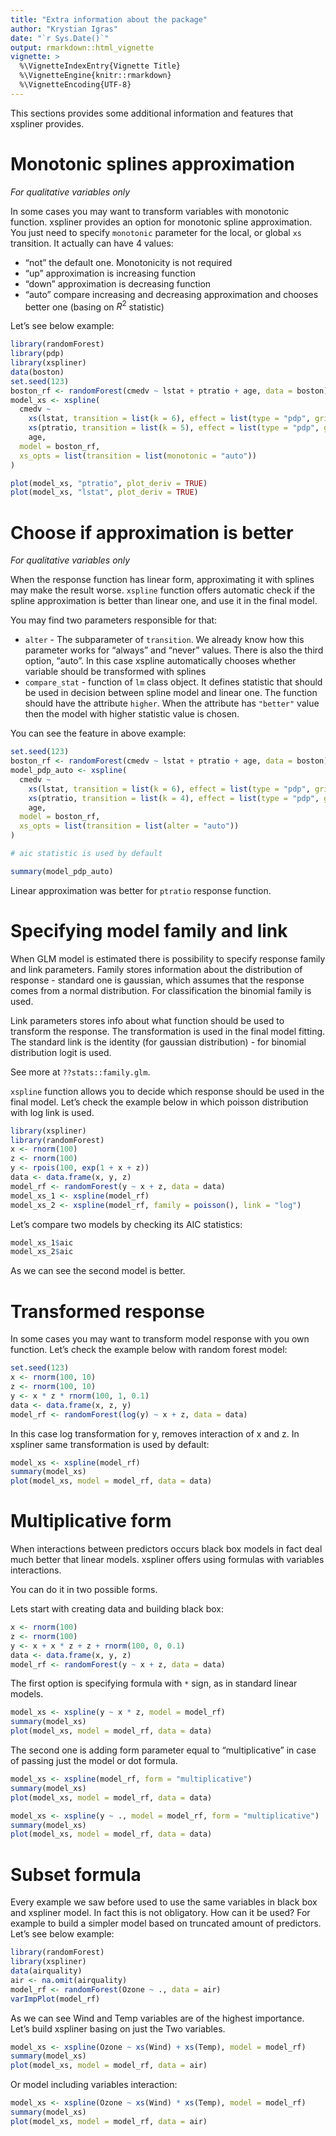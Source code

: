 ```yaml
---
title: "Extra information about the package"
author: "Krystian Igras"
date: "`r Sys.Date()`"
output: rmarkdown::html_vignette
vignette: >
  %\VignetteIndexEntry{Vignette Title}
  %\VignetteEngine{knitr::rmarkdown}
  %\VignetteEncoding{UTF-8}
---
```


This sections provides some additional information and features that xspliner provides.

# Monotonic splines approximation

*For qualitative variables only*

In some cases you may want to transform variables with monotonic function. xspliner provides an option for monotonic spline approximation. You just need to specify `monotonic` parameter for the local, or global `xs` transition. It actually can have 4 values:

- "not" the default one. Monotonicity is not required
- "up" approximation is increasing function
- "down" approximation is decreasing function
- "auto" compare increasing and decreasing approximation and chooses better one (basing on $R^2$ statistic)

Let's see below example:

```r
library(randomForest)
library(pdp)
library(xspliner)
data(boston)
set.seed(123)
boston_rf <- randomForest(cmedv ~ lstat + ptratio + age, data = boston)
model_xs <- xspline(
  cmedv ~
    xs(lstat, transition = list(k = 6), effect = list(type = "pdp", grid.resolution = 100)) +
    xs(ptratio, transition = list(k = 5), effect = list(type = "pdp", grid.resolution = 100)) +
    age,
  model = boston_rf,
  xs_opts = list(transition = list(monotonic = "auto"))
)

plot(model_xs, "ptratio", plot_deriv = TRUE)
plot(model_xs, "lstat", plot_deriv = TRUE)
```

# Choose if approximation is better

*For qualitative variables only*

When the response function has linear form, approximating it with splines may make the result worse.
`xspline` function offers automatic check if the spline approximation is better than linear one, and use it in the final model.

You may find two parameters responsible for that:

- `alter` - The subparameter of `transition`. We already know how this parameter works for "always" and "never" values.
There is also the third option, "auto". In this case xspline automatically chooses whether variable should be transformed with splines
- `compare_stat` - function of `lm` class object. It defines statistic that should be used in decision between spline model and linear one. The function should have the attribute `higher`. When the attribute has `"better"` value then the model with higher statistic value is chosen.

You can see the feature in above example:
```r
set.seed(123)
boston_rf <- randomForest(cmedv ~ lstat + ptratio + age, data = boston)
model_pdp_auto <- xspline(
  cmedv ~
    xs(lstat, transition = list(k = 6), effect = list(type = "pdp", grid.resolution = 60)) +
    xs(ptratio, transition = list(k = 4), effect = list(type = "pdp", grid.resolution = 40)) +
    age,
  model = boston_rf,
  xs_opts = list(transition = list(alter = "auto"))
)

# aic statistic is used by default

summary(model_pdp_auto)
```

Linear approximation was better for `ptratio` response function.

# Specifying model family and link

When GLM model is estimated there is possibility to specify response family and link parameters.
Family stores information about the distribution of response - standard one is gaussian, which assumes that the response comes from a normal distribution. For classification the binomial family is used. 

Link parameters stores info about what function should be used to transform the response. The transformation is used in the final model fitting. The standard link is the identity (for gaussian distribution) - for binomial distribution logit is used.

See more at `??stats::family.glm`.

`xspline` function allows you to decide which response should be used in the final model.
Let's check the example below in which poisson distribution with log link is used.

```r
library(xspliner)
library(randomForest)
x <- rnorm(100)
z <- rnorm(100)
y <- rpois(100, exp(1 + x + z))
data <- data.frame(x, y, z)
model_rf <- randomForest(y ~ x + z, data = data)
model_xs_1 <- xspline(model_rf)
model_xs_2 <- xspline(model_rf, family = poisson(), link = "log")
```

Let's compare two models by checking its AIC statistics:
```r
model_xs_1$aic
model_xs_2$aic
```

As we can see the second model is better.

# Transformed response

In some cases you may want to transform model response with you own function. 
Let's check the example below with random forest model:

```r
set.seed(123)
x <- rnorm(100, 10)
z <- rnorm(100, 10)
y <- x * z * rnorm(100, 1, 0.1)
data <- data.frame(x, z, y)
model_rf <- randomForest(log(y) ~ x + z, data = data)
```

In this case log transformation for y, removes interaction of x and z. In xspliner same transformation is used by default:
```r
model_xs <- xspline(model_rf)
summary(model_xs)
plot(model_xs, model = model_rf, data = data)
```

# Multiplicative form

When interactions between predictors occurs black box models in fact deal much better that linear models.
xspliner offers using formulas with variables interactions.

You can do it in two possible forms.

Lets start with creating data and building black box:
```r
x <- rnorm(100)
z <- rnorm(100)
y <- x + x * z + z + rnorm(100, 0, 0.1)
data <- data.frame(x, y, z)
model_rf <- randomForest(y ~ x + z, data = data)
```

The first option is specifying formula with `*` sign, as in standard linear models.

```r
model_xs <- xspline(y ~ x * z, model = model_rf)
summary(model_xs)
plot(model_xs, model = model_rf, data = data)
```

The second one is adding form parameter equal to "multiplicative" in case of passing just the model or dot formula.
```r
model_xs <- xspline(model_rf, form = "multiplicative")
summary(model_xs)
plot(model_xs, model = model_rf, data = data)
```

```r
model_xs <- xspline(y ~ ., model = model_rf, form = "multiplicative")
summary(model_xs)
plot(model_xs, model = model_rf, data = data)
```

# Subset formula

Every example we saw before used to use the same variables in black box and xspliner model. 
In fact this is not obligatory. How can it be used? For example to build a simpler model based on truncated amount of predictors.
Let's see below example:

```r
library(randomForest)
library(xspliner)
data(airquality)
air <- na.omit(airquality)
model_rf <- randomForest(Ozone ~ ., data = air)
varImpPlot(model_rf)
```

As we can see Wind and Temp variables are of the highest importance. Let's build xspliner basing on just the Two variables.
```r
model_xs <- xspline(Ozone ~ xs(Wind) + xs(Temp), model = model_rf)
summary(model_xs)
plot(model_xs, model = model_rf, data = air)
```

Or model including variables interaction:
```r
model_xs <- xspline(Ozone ~ xs(Wind) * xs(Temp), model = model_rf)
summary(model_xs)
plot(model_xs, model = model_rf, data = air)
```
